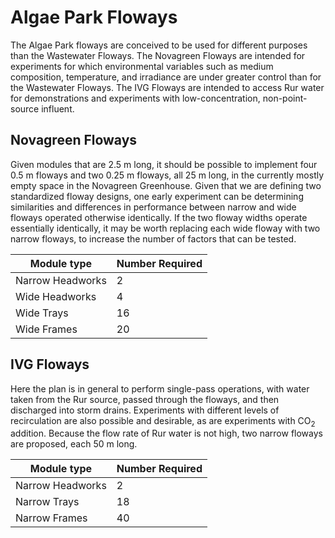 <!-- Copyright 2019 by Forschungszentrum-Jülich (FZ-J). -->
<!-- This file is part of the publication "FZ-J Pilot ATS Floways" -->
<!-- (FZJPAF), documenting a concept for establishing a major ATS research -->
<!-- program at Forschungszentrum Jülich. The software component of FZJPAF is -->
<!-- open access: you can redistribute it and/or modify it under the terms of the -->
<!-- GNU General Public License as published by the Free Software Foundation, -->
<!-- either version 3 of the License, or (at your option) any later version. The -->
<!-- software component of FZJPAF is distributed in the hope that it will be -->
<!-- useful, but WITHOUT ANY WARRANTY; without even the implied warranty of -->
<!-- MERCHANTABILITY or FITNESS FOR A PARTICULAR PURPOSE. See the GNU General -->
<!-- Public License for more details. You should have received a copy of the GNU -->
<!-- General Public License along with the software component of FZJPAF. If not, -->
<!-- see <http://www.gnu.org/licenses/>. -->
# Algae Park Floways
The Algae Park floways are conceived to be used for different purposes than the Wastewater Floways. The Novagreen Floways are intended for experiments for which environmental variables such as medium composition, temperature, and irradiance are under greater control than for the Wastewater Floways. The IVG Floways are intended to access Rur water for demonstrations and experiments with low-concentration, non-point-source influent.

## Novagreen Floways
Given modules that are 2.5 m long, it should be possible to implement four 0.5 m floways and two 0.25 m floways, all
25 m long, in the currently mostly empty space in the Novagreen Greenhouse. Given that we are defining two standardized floway designs, one early experiment can be determining similarities and differences in performance between narrow and wide floways operated otherwise identically. If the two floway widths operate essentially identically, it may be worth replacing each wide floway with two narrow floways, to increase the number of factors that can be tested.

Module type     |Number Required
----------------|---------------
Narrow Headworks|2
Wide Headworks  |4
Wide Trays      |16
Wide Frames     |20

## IVG Floways
Here the plan is in general to perform single-pass operations, with water taken from the Rur source, passed through the floways, and then discharged into storm drains. Experiments with different levels of recirculation are also possible and desirable, as are experiments with CO${_2}$ addition. Because the flow rate of Rur water is not high, two narrow floways are proposed, each 50 m long.

Module type     |Number Required
----------------|---------------
Narrow Headworks|2
Narrow Trays    |18
Narrow Frames   |40

